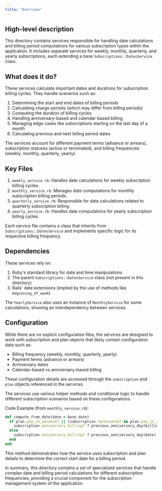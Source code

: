 ```yaml
---
title: "Overview"
---
```


## High-level description
This directory contains services responsible for handling date calculations and billing period computations for various subscription types within the application. It includes separate services for weekly, monthly, quarterly, and yearly subscriptions, each extending a base `Subscriptions::DatesService` class.

## What does it do?
These services calculate important dates and durations for subscription billing cycles. They handle scenarios such as:

1. Determining the start and end dates of billing periods
2. Calculating charge periods (which may differ from billing periods)
3. Computing the duration of billing cycles
4. Handling anniversary-based and calendar-based billing
5. Managing edge cases like subscriptions starting on the last day of a month
6. Calculating previous and next billing period dates

The services account for different payment terms (advance or arrears), subscription statuses (active or terminated), and billing frequencies (weekly, monthly, quarterly, yearly).

## Key Files
1. `weekly_service.rb`: Handles date calculations for weekly subscription billing cycles.
2. `monthly_service.rb`: Manages date computations for monthly subscription billing periods.
3. `quarterly_service.rb`: Responsible for date calculations related to quarterly subscription billing.
4. `yearly_service.rb`: Handles date computations for yearly subscription billing cycles.

Each service file contains a class that inherits from `Subscriptions::DatesService` and implements specific logic for its respective billing frequency.

## Dependencies
These services rely on:
1. Ruby's standard library for date and time manipulations
2. The parent `Subscriptions::DatesService` class (not present in this directory)
3. Rails' date extensions (implied by the use of methods like `beginning_of_week`)

The `YearlyService` also uses an instance of `MonthlyService` for some calculations, showing an interdependency between services.

## Configuration
While there are no explicit configuration files, the services are designed to work with subscription and plan objects that likely contain configuration data such as:
- Billing frequency (weekly, monthly, quarterly, yearly)
- Payment terms (advance or arrears)
- Anniversary dates
- Calendar-based vs anniversary-based billing

These configuration details are accessed through the `subscription` and `plan` objects referenced in the services.

The services use various helper methods and conditional logic to handle different subscription scenarios based on these configurations.

Code Example (from `monthly_service.rb`):

```ruby
def compute_from_date(date = base_date)
  if plan.pay_in_advance? || (subscription.terminated? && plan.pay_in_arrears?)
    subscription.anniversary_billing? ? previous_anniversary_day(billing_date) : billing_date.beginning_of_month
  else
    subscription.anniversary_billing? ? previous_anniversary_day(date) : date.beginning_of_month
  end
end
```

This method demonstrates how the service uses subscription and plan details to determine the correct start date for a billing period.

In summary, this directory contains a set of specialized services that handle complex date and billing period calculations for different subscription frequencies, providing a crucial component for the subscription management system of the application.